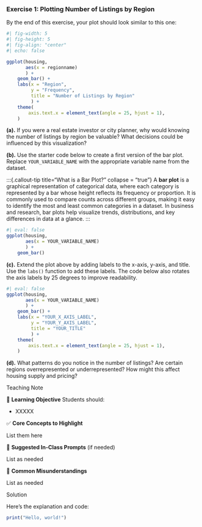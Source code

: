 <!-- question-type: prepare -->
### Exercise 1: Plotting Number of Listings by Region

By the end of this exercise, your plot should look similar to this one:

```r
#| fig-width: 5
#| fig-height: 5
#| fig-align: "center"
#| echo: false

ggplot(housing, 
       aes(x = regionname)
       ) +
    geom_bar() +
    labs(x = "Region", 
         y = "Frequency", 
         title = "Number of Listings by Region"
         ) +
    theme(
        axis.text.x = element_text(angle = 25, hjust = 1),
    )
```


**(a).** If you were a real estate investor or city planner, why would knowing the number of listings by region be valuable? What decisions could be influenced by this visualization?

**(b).** Use the starter code below to create a first version of the bar plot. Replace `YOUR_VARIABLE_NAME` with the appropriate variable name from the dataset.

:::{.callout-tip title="What is a Bar Plot?" collapse = "true"}
A **bar plot** is a graphical representation of categorical data, where each category is represented by a bar whose height reflects its frequency or proportion. It is commonly used to compare counts across different groups, making it easy to identify the most and least common categories in a dataset. In business and research, bar plots help visualize trends, distributions, and key differences in data at a glance.
:::

```r
#| eval: false
ggplot(housing, 
       aes(x = YOUR_VARIABLE_NAME)
       ) +
    geom_bar()
```

**(c).** Extend the plot above by adding labels to the x-axis, y-axis, and title. Use the `labs()` function to add these labels. The code below also rotates the axis labels by 25 degrees to improve readability.

```r
#| eval: false
ggplot(housing, 
       aes(x = YOUR_VARIABLE_NAME)
       ) +
    geom_bar() +
    labs(x = "YOUR_X_AXIS_LABEL", 
         y = "YOUR_Y_AXIS_LABEL", 
         title = "YOUR_TITLE"
         ) +
    theme(
        axis.text.x = element_text(angle = 25, hjust = 1),
    )
```

**(d).** What patterns do you notice in the number of listings? Are certain regions overrepresented or underrepresented? How might this affect housing supply and pricing? 

<!-- BEGIN PROFILE:r-teaching-guide -->
::: {.content-visible when-profile="r-teaching-guide"}

::: {.teaching-block}

::: {.teaching-block-header}
Teaching Note
:::

::: {.teaching-block-body}

🎯 **Learning Objective** 
Students should:

- XXXXX

✅   **Core Concepts to Highlight**

List them here


💬 **Suggested In-Class Prompts** (if needed)

List as needed

📌 **Common Misunderstandings**

List as needed

:::

:::

:::
<!-- END PROFILE:r-teaching-guide -->

<!-- BEGIN PROFILE:r-solutions -->
::: {.content-visible when-profile="r-solutions" when-profile="r-teaching-guide"}

::: {.solution-block}

::: {.solution-block-header}
Solution
:::

::: {.solution-block-body}

Here’s the explanation and code:

```r
print("Hello, world!")
```
:::

:::

:::
<!-- END PROFILE:r-solutions -->
